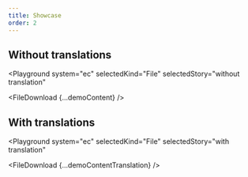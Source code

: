 ```yaml
---
title: Showcase
order: 2
---
```




## Without translations

<Playground
  system="ec"
  selectedKind="File"
  selectedStory="without translation"
>
  <FileDownload {...demoContent} />
</Playground>

## With translations

<Playground
  system="ec"
  selectedKind="File"
  selectedStory="with translation"
>
  <FileDownload {...demoContentTranslation} />
</Playground>